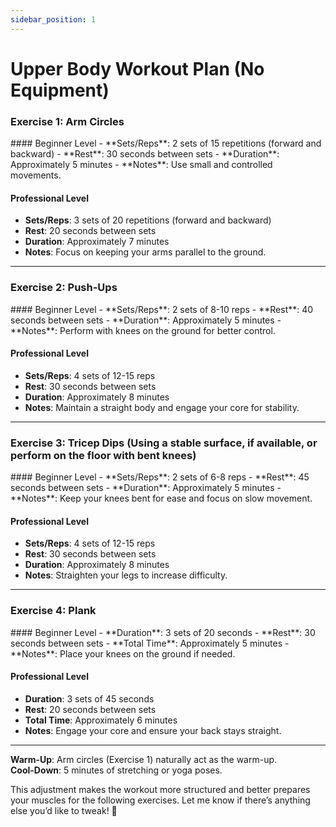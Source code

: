 ```yaml
---
sidebar_position: 1
---
```



# Upper Body Workout Plan (No Equipment)

### Exercise 1: Arm Circles
<ImageComponent imageUrl={armImageUrl1} alt="Upper Body" />
#### Beginner Level
- **Sets/Reps**: 2 sets of 15 repetitions (forward and backward)
- **Rest**: 30 seconds between sets
- **Duration**: Approximately 5 minutes
- **Notes**: Use small and controlled movements.


#### Professional Level
- **Sets/Reps**: 3 sets of 20 repetitions (forward and backward)
- **Rest**: 20 seconds between sets
- **Duration**: Approximately 7 minutes
- **Notes**: Focus on keeping your arms parallel to the ground.

---

### Exercise 2: Push-Ups
<ImageComponent imageUrl={pushupImageUrl2} alt="Upper Body"/>
#### Beginner Level
- **Sets/Reps**: 2 sets of 8-10 reps
- **Rest**: 40 seconds between sets
- **Duration**: Approximately 5 minutes
- **Notes**: Perform with knees on the ground for better control.

#### Professional Level
- **Sets/Reps**: 4 sets of 12-15 reps
- **Rest**: 30 seconds between sets
- **Duration**: Approximately 8 minutes
- **Notes**: Maintain a straight body and engage your core for stability.

---

### Exercise 3: Tricep Dips (Using a stable surface, if available, or perform on the floor with bent knees)
<ImageComponent imageUrl={tricepDipsUrl} alt="Upper Body" />
#### Beginner Level
- **Sets/Reps**: 2 sets of 6-8 reps
- **Rest**: 45 seconds between sets
- **Duration**: Approximately 5 minutes
- **Notes**: Keep your knees bent for ease and focus on slow movement.

#### Professional Level
- **Sets/Reps**: 4 sets of 12-15 reps
- **Rest**: 30 seconds between sets
- **Duration**: Approximately 8 minutes
- **Notes**: Straighten your legs to increase difficulty.

---

### Exercise 4: Plank
<ImageComponent imageUrl={pushupImageUrl2} alt="Upper Body" />
#### Beginner Level
- **Duration**: 3 sets of 20 seconds
- **Rest**: 30 seconds between sets
- **Total Time**: Approximately 5 minutes
- **Notes**: Place your knees on the ground if needed.

#### Professional Level
- **Duration**: 3 sets of 45 seconds
- **Rest**: 20 seconds between sets
- **Total Time**: Approximately 6 minutes
- **Notes**: Engage your core and ensure your back stays straight.

---

**Warm-Up**: Arm circles (Exercise 1) naturally act as the warm-up.  
**Cool-Down**: 5 minutes of stretching or yoga poses.

This adjustment makes the workout more structured and better prepares your muscles for the following exercises. Let me know if there’s anything else you’d like to tweak! 💪